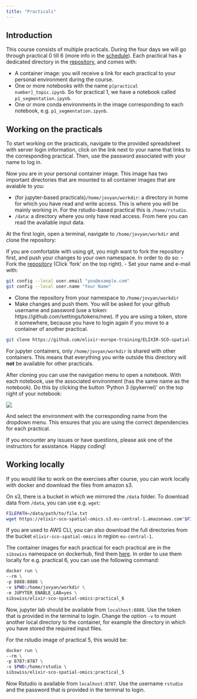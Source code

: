 ```yaml
---
title: "Practicals"
---
```


## Introduction

This course consists of multiple practicals. During the four days we will go through practical 0 till 6 (more info in the [schedule](schedule.qmd)). Each practical has a dedicated directory in the [repository](https://github.com/elixir-europe-training/ELIXIR-SCO-spatial-omics), and comes with:

- A container image: you will receive a link for each practical to your personal environment during the course.
- One or more notebooks with the name `p[practical number]_topic.ipynb`. So for practical 1, we have a notebook called `p1_segmentation.ipynb`. 
- One or more conda environments in the image corresponding to each notebook, e.g. `p1_segmentation.ipynb`. 

## Working on the practicals

To start working on the practicals, navigate to the provided spreadsheet with server login information, click on the link next to your name that links to the corresponding practical. Then, use the password associated with your name to log in. 

Now you are in your personal container image. This image has two important directories that are mounted to all container images that are avaiable to you:

- (for jupyter-based practicals)`/home/jovyan/workdir`: a directory in home for which you have read and write access. This is where you will be mainly working in. For the rstudio-based practical this is `/home/rstudio`. 
- `/data`: a directory where you only have read access. From here you can read the available input data. 

At the first login, open a terminal, navigate to `/home/jovyan/workdir` and clone the repository:

::: {.callout-note}
If you are comfortable with using git, you migh want to fork the repository first, and push your changes to your own namespace. In order to do so:
- Fork the [repository](https://github.com/elixir-europe-training/ELIXIR-SCO-spatial-omics) (Click 'fork' on the top right).
- Set your name and e-mail with:

```sh
git config --local user.email "you@example.com"
git config --local user.name "Your Name" 
```

- Clone the repository from your namespace to `/home/jovyan/workdir`
- Make changes and push them. You will be asked for your github username and password (use a token: https://github.com/settings/tokens/new). If you are using a token, store it somewhere, because you have to login again if you move to a container of another practical.
:::

```sh
git clone https://github.com/elixir-europe-training/ELIXIR-SCO-spatial-omics.git
```

::: {.callout-warning}
For jupyter containers, only `/home/jovyan/workdir` is shared with other containers. This means that everything you write outside this directory will **not** be available for other practicals. 
:::

After cloning you can use the navigation menu to open a notebook. With each notebook, use the associated environment (has the same name as the notebook). Do this by clicking the button 'Python 3 (ipykernel)' on the top right of your notebook:

![](assets/select_kernel.png)

And select the environment with the corresponding name from the dropdown menu. This ensures that you are using the correct dependencies for each practical.

If you encounter any issues or have questions, please ask one of the instructors for assistance. Happy coding!

## Working locally

If you would like to work on the exercises after course, you can work locally with docker and download the files from amazon s3.

On s3, there is a bucket in which we mirrored the `/data` folder. To download data from `/data`, you can use e.g. `wget`: 

```sh
FILEPATH=/data/path/to/file.txt
wget https://elixir-sco-spatial-omics.s3.eu-central-1.amazonaws.com"$FILEPATH"
```

If you are used to AWS CLI, you can also download the full directories from the bucket `elixir-sco-spatial-omics` in region `eu-central-1`. 

The container images for each practical for each practical are in the `sibswiss` namespace on dockerhub, find them [here](https://hub.docker.com/r/sibswiss/elixir-sco-spatial-omics/tags). In order to use them locally for e.g. practical 6, you can use the following command:

```sh
docker run \
--rm \
-p 8888:8888 \
-v $PWD:/home/jovyan/workdir \
-e JUPYTER_ENABLE_LAB=yes \
sibswiss/elixir-sco-spatial-omics:practical_6
```

Now, jupyter lab should be available from `localhost:8888`. Use the token that is provided in the terminal to login. Change the option `-v` to mount another local directory to the container, for example the directory in which you have stored the required input files. 

For the rstudio image of practical 5, this would be:

```sh 
docker run \
--rm \
-p 8787:8787 \
-v $PWD:/home/rstudio \
sibswiss/elixir-sco-spatial-omics:practical_5
```

Now Rstudio is available from `localhost:8787`. Use the username `rstudio` and the password that is provided in the terminal to login. 